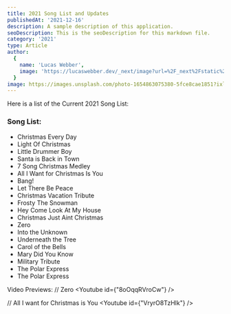 ```yaml
---
title: 2021 Song List and Updates
publishedAt: '2021-12-16'
description: A sample description of this application.
seoDescription: This is the seoDescription for this markdown file.
category: '2021'
type: Article
author:
  {
    name: 'Lucas Webber',
    image: 'https://lucaswebber.dev/_next/image?url=%2F_next%2Fstatic%2Fmedia%2FnavLogo.4fc684bf.png&w=128&q=75',
  }
image: https://images.unsplash.com/photo-1654863075380-5fce8cae1851?ixlib=rb-1.2.1&ixid=MnwxMjA3fDB8MHx0b3BpYy1mZWVkfDMyfGJvOGpRS1RhRTBZfHxlbnwwfHx8fA%3D%3D&auto=format&fit=crop&w=500&q=60'
---
```


Here is a list of the Current 2021 Song List:

### **Song List:**

- Christmas Every Day
- Light Of Christmas
- Little Drummer Boy
- Santa is Back in Town
- 7 Song Christmas Medley
- All I Want for Christmas Is You
- Bang!
- Let There Be Peace
- Christmas Vacation Tribute
- Frosty The Snowman
- Hey Come Look At My House
- Christmas Just Aint Christmas
- Zero
- Into the Unknown
- Underneath the Tree
- Carol of the Bells
- Mary Did You Know
- Military Tribute
- The Polar Express
- The Polar Express


Video Previews:
// Zero
<Youtube id={"8oOqqRVroCw"} />

// All I want for Christmas is You
<Youtube id={"VryrO8TzHlk"} />
